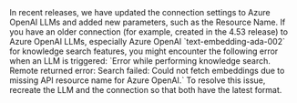 <Warning>
  In recent releases, we have updated the connection settings to Azure OpenAI LLMs and added new parameters, such as the Resource Name.
  If you have an older connection (for example, created in the 4.53 release) to Azure OpenAI LLMs, especially Azure OpenAI `text-embedding-ada-002` for knowledge search features, you might encounter the following error when an LLM is triggered:
  `Error while performing knowledge search. Remote returned error: Search failed: Could not fetch embeddings due to missing API resource name for Azure OpenAI.`
  To resolve this issue, recreate the LLM and the connection so that both have the latest format.
</Warning>